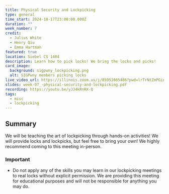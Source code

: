 ```yaml
---
title: Physical Security and Lockpicking
type: general
time_start: 2024-10-17T23:00:00.000Z
duration: ""
week_number: 7
credit:
  - Julius White
  - Henry Qiu
  - Emma Hartman
featured: true
location: Siebel CS 1404
description: Learn how to pick locks! We bring the locks and picks!
card_image:
  background: sigpwny_lockpicking.png
  alt: SIGPwny members picking locks
live_video_url: https://illinois.zoom.us/j/85951665486?pwd=lrTrNtZmPGinQPgT02NOSckLXHHxlo.1
slides: week-07_-physical-security-and-lockpicking.pdf
recording: https://youtu.be/yJJ4kRnRX-Q
tags:
  - misc
  - lockpicking
---
```

## Summary
We will be teaching the art of lockpicking through hands-on activities! We will provide locks and lockpicks, but feel free to bring your own! We highly recommend coming to this meeting in-person.



### Important

- Do not apply any of the skills you may learn in our lockpicking meetings to real locks without explicit permission. We are providing this meeting for educational purposes and will not be responsible for anything you may do.